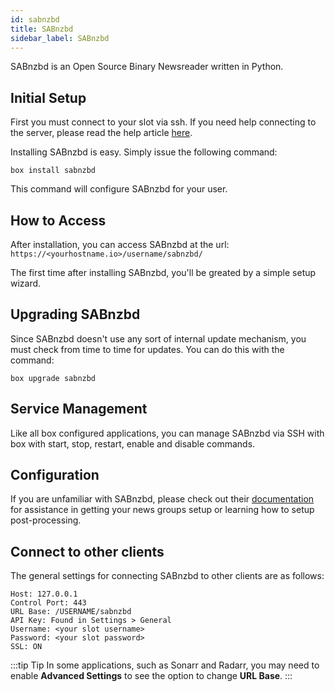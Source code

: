 ```yaml
---
id: sabnzbd
title: SABnzbd
sidebar_label: SABnzbd
---
```


SABnzbd is an Open Source Binary Newsreader written in Python.

## Initial Setup

First you must connect to your slot via ssh. If you need help connecting to the server, please read the help article [here](../getting-started/how-do-i-connect.md).

Installing SABnzbd is easy. Simply issue the following command:

```plaintext main
box install sabnzbd
```

This command will configure SABnzbd for your user.

## How to Access

After installation, you can access SABnzbd at the url: `https://<yourhostname.io>/username/sabnzbd/`

The first time after installing SABnzbd, you'll be greated by a simple setup wizard.

## Upgrading SABnzbd

Since SABnzbd doesn't use any sort of internal update mechanism, you must check from time to time for updates. You can do this with the command:

```plaintext main
box upgrade sabnzbd
```

## Service Management

Like all box configured applications, you can manage SABnzbd via SSH with box with start, stop, restart, enable and disable commands.


<SystemdTabs service="sabnzbd" />

## Configuration

If you are unfamiliar with SABnzbd, please check out their [documentation](https://sabnzbd.org/wiki/) for assistance in getting your news groups setup or learning how to setup post-processing.

## Connect to other clients

The general settings for connecting SABnzbd to other clients are as follows:

```plaintext main
Host: 127.0.0.1
Control Port: 443
URL Base: /USERNAME/sabnzbd
API Key: Found in Settings > General
Username: <your slot username>
Password: <your slot password>
SSL: ON
```

:::tip Tip
In some applications, such as Sonarr and Radarr, you may need to enable **Advanced Settings** to see the option to change **URL Base**.
:::

